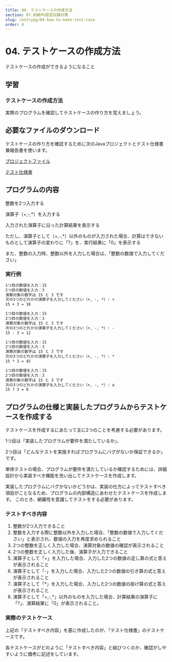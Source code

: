 ```yaml
---
title: 04. テストケースの作成方法
section: 07.初級PG認定試験対策
slug: /entrypg/04-how-to-make-test-case
order: 4
---
```


# 04. テストケースの作成方法

<p className="goal">テストケースの作成ができるようになること</p>

## 学習

### テストケースの作成方法

実際のプログラムを確認してテストケースの作り方を覚えましょう。

## 必要なファイルのダウンロード

テストケースの作り方を確認するために次のJavaプロジェクトとテスト仕様書兼報告書を使います。

[プロジェクトファイル](./LearningProject.zip)

[テスト仕様書](./テスト仕様書.xlsx)

## プログラムの内容

整数を2つ入力する

演算子（+,-,*）を入力する

入力された演算子に沿った計算結果を表示する

ただし、演算子として（+,-,*）以外のものが入力された場合、計算はできないものとして演算子の変わりに「?」を、実行結果に「0」を表示する

また、整数の入力時、整数以外を入力した場合は、「整数の数値で入力してください」

### 実行例
```txt title=Learning.javaの実行結果
1つ目の数値を入力：15
2つ目の数値を入力：3
演算対象の数字は 15 と 3 です 
次の3つのどれかの演算子を入力してください（+, -, *）: +
15 + 3 = 18
```

```txt title=Learning.javaの実行結果
1つ目の数値を入力：15
2つ目の数値を入力：3
演算対象の数字は 15 と 3 です 
次の3つのどれかの演算子を入力してください（+, -, *）: -
15 - 3 = 12
```

```txt title=Learning.javaの実行結果
1つ目の数値を入力：15
2つ目の数値を入力：3
演算対象の数字は 15 と 3 です 
次の3つのどれかの演算子を入力してください（+, -, *）: *
15 * 3 = 45
```

```txt title=Learning.javaの実行結果
1つ目の数値を入力：15
2つ目の数値を入力：3
演算対象の数字は 15 と 3 です 
次の3つのどれかの演算子を入力してください（+, -, *）: a
15 ? 3 = 0
```

## プログラムの仕様と実装したプログラムからテストケースを作成する

テストケースを作成するにあたって主に2つのことを考慮する必要があります。

1つ目は「実装したプログラムが要件を満たしているか」、

2つ目は「どんなテストを実施すればプログラムにバグがないか保証できるか」です。

単体テストの場合、プログラムが要件を満たしているか確認するためには、詳細設計から実装すべき機能を洗い出してテストケースを作成します。

実装したプログラムにバグかないかどうかは、実装の仕方によってテストすべき項目がことなるため、プログラムの内部構造にあわせたテストケースを作成します。
このとき、網羅性を意識してテストをする必要があります。

### テストすべき内容

1. 整数が2つ入力できること
2. 整数を入力する際に整数以外を入力した場合、「整数の数値で入力してください」と表示され、数値の入力を再度求められること
3. 2つの整数を正しく入力した場合、演算対象の数値の確認が表示されること
4. 2つの整数を正しく入力した後、演算子が入力できること
5. 演算子として「+」を入力した場合、入力した2つの数値の足し算の式と答えが表示されること　
6. 演算子として「-」を入力した場合、入力した2つの数値の引き算の式と答えが表示されること　
7. 演算子として「*」を入力した場合、入力した2つの数値の掛け算の式と答えが表示されること　
8. 演算子として「+,-,*」以外のものを入力した場合、計算結果の演算子に「?」、演算結果に「0」が表示されること。

### 実際のテストケース

上記の「テストすべき内容」を基に作成したのが、「テスト仕様書」のテストケースです。

各テストケースがどのように「テストすべき内容」と結びつくのか、確認がしやすいように備考に記述をしています。